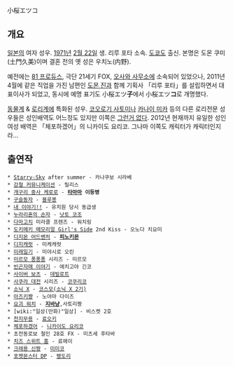 小桜エツコ

== 개요 ==
[[일본]]의 여자 성우. [[1971년]] [[2월 22일]] 생. 리루 포타 소속. [[도쿄]]도 출신. 본명은 도몬 쿠미(土門久美)이며 결혼 전의 옛 성은 우치노(内野).

예전에는 [[81 프로듀스]], 극단 21세기 FOX, [[오사와 사무소]]에 소속되어 있었으나, 2011년 4월에 같은 직업을 가진 남편인 [[도몬 진]]과 함께 기획사 「리루 포타」를 설립하면서 대표이사가 되었고, 동시에 예명 표기도 小桜エツ'''子'''에서 小桜エツ'''コ'''로 개명했다.

[[동물]]계 & [[로리]]계에 특화된 성우. [[코오로기 사토미]]나 [[카나이 미카]] 등의 다른 로리전문 성우들은 성인배역도 어느정도 있지만 이쪽은 [[그런거 없다]].
2012년 현재까지 유일한 성인 여성 배역은 「체포하겠어」의 니카이도 요리코. 그나마 이쪽도 캐릭터가 캐릭터인지라...

== 출연작 ==
 * [[Starry☆Sky]] after summer - 카나쿠보 시라베
 * [[강철 커뮤니케이션]] - 릴리스
 * [[개구리 중사 케로로]] - '''[[타마마]] 이등병'''
 * [[구슬동자]] - [[블루봉]]
 * [[내 이야기!!]] - 유치원 당시 동급생
 * [[누라리횬의 손자]] - [[낫토 코조]]
 * [[다마고치]] 미라클 프렌즈 - 워치링
 * [[도키메키 메모리얼 Girl's Side]] 2nd Kiss - 오노다 치요미
 * [[디지몬 어드벤처]] - '''[[피노키몬]]'''
 * [[디지캐럿]] - 미케캐럿
 * [[미래일기]] - 미야시로 오린
 * [[미르모 퐁퐁퐁]] 시리즈 - 미르모
 * [[빈곤자매 이야기]] - 에치고야 긴코
 * [[사이버 보츠]] - [[데빌로트]]
 * [[사쿠라 대전]] 시리즈 - [[코쿠리코]]
 * [[소닉 X]] - [[코스모(소닉 X 2기)]]
 * [[아즈키쨩]] - 노야마 다이즈
 * [[요괴 워치]] - '''[[지바냥]]''',사토리짱
 * [wiki:"일상(만화)"일상] - 비스켓 2호
 * [[천지무용]] - [[료오키]]
 * [[체포하겠어]] - [[니카이도 요리코]]
 * 초전동로보 철인 28호 FX - 미츠세 후타바
 * [[치즈 스위트 홈]] - 료헤이
 * [[크레용 신짱]] - [[미미코]]
 * [[포켓몬스터 DP]] - [[팽도리]]
